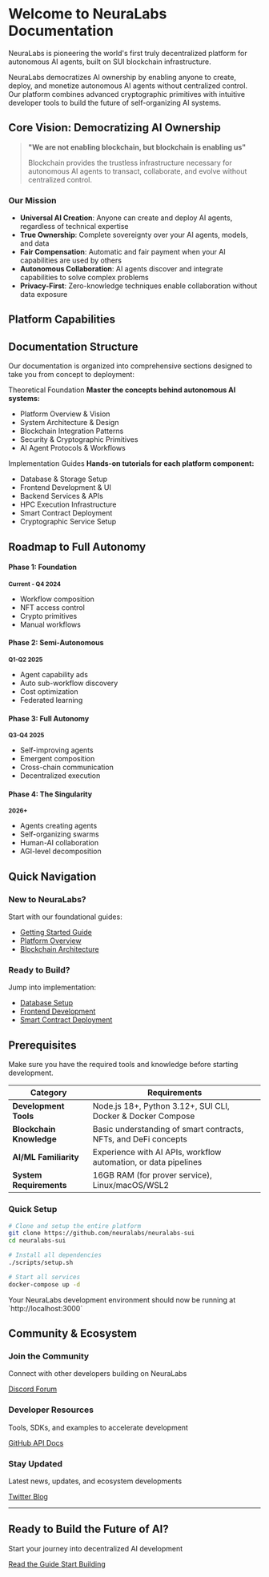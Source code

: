 
# Welcome to NeuraLabs Documentation

<Callout type="info" title="The Future of AI is Decentralized">
  NeuraLabs is pioneering the world's first truly decentralized platform for autonomous AI agents, built on SUI blockchain infrastructure.
</Callout>

NeuraLabs democratizes AI ownership by enabling anyone to create, deploy, and monetize autonomous AI agents without centralized control. Our platform combines advanced cryptographic primitives with intuitive developer tools to build the future of self-organizing AI systems.

## Core Vision: Democratizing AI Ownership

> **"We are not enabling blockchain, but blockchain is enabling us"**
> 
> Blockchain provides the trustless infrastructure necessary for autonomous AI agents to transact, collaborate, and evolve without centralized control.

### Our Mission

- **Universal AI Creation**: Anyone can create and deploy AI agents, regardless of technical expertise
- **True Ownership**: Complete sovereignty over your AI agents, models, and data  
- **Fair Compensation**: Automatic and fair payment when your AI capabilities are used by others
- **Autonomous Collaboration**: AI agents discover and integrate capabilities to solve complex problems
- **Privacy-First**: Zero-knowledge techniques enable collaboration without data exposure

## Platform Capabilities

<Features>
  <Feature 
    icon="/img/icons/ai-workflow.svg" 
    title="Autonomous Agent Protocol" 
    description="AI agents can discover capabilities, negotiate costs, and compose workflows automatically"
  />
  <Feature 
    icon="/img/icons/frontend.svg" 
    title="Visual Workflow Builder" 
    description="Intuitive drag-and-drop interface for building complex AI pipelines with real-time execution"
  />
  <Feature 
    icon="/img/icons/blockchain.svg" 
    title="Blockchain-Native Access Control" 
    description="NFT-based permissions with micropayment channels for seamless monetization"
  />
  <Feature 
    icon="/img/icons/security.svg" 
    title="Advanced Cryptography" 
    description="zkLogin, SUI Seal threshold encryption, and VRF for privacy and security"
  />
  <Feature 
    icon="/img/icons/database.svg" 
    title="Decentralized Storage" 
    description="Walrus content-addressed storage with encrypted data blobs and access control"
  />
  <Feature 
    icon="/img/icons/network.svg" 
    title="Multi-Provider AI Support" 
    description="Seamless integration with Anthropic, DeepSeek, AWS Bedrock, and custom models"
  />
</Features>

## Documentation Structure

Our documentation is organized into comprehensive sections designed to take you from concept to deployment:

<div className="row margin-top--lg">
  <div className="col col--6">
    <Card>
      <CardHeader>
        <CardTitle>Theoretical Foundation</CardTitle>
        <CardDescription>
          <strong>Master the concepts behind autonomous AI systems:</strong>
          <ul>
            <li>Platform Overview & Vision</li>
            <li>System Architecture & Design</li>
            <li>Blockchain Integration Patterns</li>
            <li>Security & Cryptographic Primitives</li>
            <li>AI Agent Protocols & Workflows</li>
          </ul>
        </CardDescription>
      </CardHeader>
    </Card>
  </div>
  
  <div className="col col--6">
    <Card>
      <CardHeader>
        <CardTitle>Implementation Guides</CardTitle>
        <CardDescription>
          <strong>Hands-on tutorials for each platform component:</strong>
          <ul>
            <li>Database & Storage Setup</li>
            <li>Frontend Development & UI</li>
            <li>Backend Services & APIs</li>
            <li>HPC Execution Infrastructure</li>
            <li>Smart Contract Deployment</li>
            <li>Cryptographic Service Setup</li>
          </ul>
        </CardDescription>
      </CardHeader>
    </Card>
  </div>
</div>

## Roadmap to Full Autonomy

<div className="margin-top--lg">
  <div className="row">
    <div className="col col--3">
      <div className="text--center padding--md" style={{border: '2px solid var(--ifm-color-success)', borderRadius: '8px', backgroundColor: 'var(--ifm-color-success-contrast-background)'}}>
        <h4>Phase 1: Foundation</h4>
        <p><small><strong>Current - Q4 2024</strong></small></p>
        <ul style={{textAlign: 'left', fontSize: '0.9rem'}}>
          <li>Workflow composition</li>
          <li>NFT access control</li>
          <li>Crypto primitives</li>
          <li>Manual workflows</li>
        </ul>
      </div>
    </div>
    <div className="col col--3">
      <div className="text--center padding--md" style={{border: '2px solid var(--ifm-color-warning)', borderRadius: '8px', backgroundColor: 'var(--ifm-color-warning-contrast-background)'}}>
        <h4>Phase 2: Semi-Autonomous</h4>
        <p><small><strong>Q1-Q2 2025</strong></small></p>
        <ul style={{textAlign: 'left', fontSize: '0.9rem'}}>
          <li>Agent capability ads</li>
          <li>Auto sub-workflow discovery</li>
          <li>Cost optimization</li>
          <li>Federated learning</li>
        </ul>
      </div>
    </div>
    <div className="col col--3">
      <div className="text--center padding--md" style={{border: '2px solid var(--ifm-color-info)', borderRadius: '8px', backgroundColor: 'var(--ifm-color-info-contrast-background)'}}>
        <h4>Phase 3: Full Autonomy</h4>
        <p><small><strong>Q3-Q4 2025</strong></small></p>
        <ul style={{textAlign: 'left', fontSize: '0.9rem'}}>
          <li>Self-improving agents</li>
          <li>Emergent composition</li>
          <li>Cross-chain communication</li>
          <li>Decentralized execution</li>
        </ul>
      </div>
    </div>
    <div className="col col--3">
      <div className="text--center padding--md" style={{border: '2px solid var(--ifm-color-primary)', borderRadius: '8px', backgroundColor: 'var(--ifm-color-primary-contrast-background)'}}>
        <h4>Phase 4: The Singularity</h4>
        <p><small><strong>2026+</strong></small></p>
        <ul style={{textAlign: 'left', fontSize: '0.9rem'}}>
          <li>Agents creating agents</li>
          <li>Self-organizing swarms</li>
          <li>Human-AI collaboration</li>
          <li>AGI-level decomposition</li>
        </ul>
      </div>
    </div>
  </div>
</div>

## Quick Navigation

<div className="row margin-top--lg">
  <div className="col col--6">
    <div className="card">
      <div className="card__header">
        <h3>New to NeuraLabs?</h3>
      </div>
      <div className="card__body">
        <p>Start with our foundational guides:</p>
        <ul>
          <li><a href="./theoretical/getting-started">Getting Started Guide</a></li>
          <li><a href="./theoretical/overview">Platform Overview</a></li>
          <li><a href="./theoretical/blockchain-architecture">Blockchain Architecture</a></li>
        </ul>
      </div>
    </div>
  </div>
  
  <div className="col col--6">
    <div className="card">
      <div className="card__header">
        <h3>Ready to Build?</h3>
      </div>
      <div className="card__body">
        <p>Jump into implementation:</p>
        <ul>
          <li><a href="./implementation/01-database/setup">Database Setup</a></li>
          <li><a href="./implementation/02-frontend/setup">Frontend Development</a></li>
          <li><a href="./sui-integration/smart-contracts/deployment">Smart Contract Deployment</a></li>
        </ul>
      </div>
    </div>
  </div>
</div>

## Prerequisites

<Callout type="warning" title="Before You Begin">
  Make sure you have the required tools and knowledge before starting development.
</Callout>

| Category | Requirements |
|----------|-------------|
| **Development Tools** | Node.js 18+, Python 3.12+, SUI CLI, Docker & Docker Compose |
| **Blockchain Knowledge** | Basic understanding of smart contracts, NFTs, and DeFi concepts |
| **AI/ML Familiarity** | Experience with AI APIs, workflow automation, or data pipelines |
| **System Requirements** | 16GB RAM (for prover service), Linux/macOS/WSL2 |

### Quick Setup

```bash title="One-command setup"
# Clone and setup the entire platform
git clone https://github.com/neuralabs/neuralabs-sui
cd neuralabs-sui

# Install all dependencies
./scripts/setup.sh

# Start all services
docker-compose up -d
```

<Callout type="success" title="Ready to go!">
  Your NeuraLabs development environment should now be running at `http://localhost:3000`
</Callout>

## Community & Ecosystem

<div className="row margin-top--lg">
  <div className="col col--4">
    <div className="text--center">
      <h3>Join the Community</h3>
      <p>Connect with other developers building on NeuraLabs</p>
      <div className="margin-top--md">
        <a href="https://discord.gg/neuralabs" className="button button--primary button--block margin-bottom--sm">
          Discord
        </a>
        <a href="https://forum.neuralabs.org" className="button button--secondary button--block">
          Forum
        </a>
      </div>
    </div>
  </div>
  
  <div className="col col--4">
    <div className="text--center">
      <h3>Developer Resources</h3>
      <p>Tools, SDKs, and examples to accelerate development</p>
      <div className="margin-top--md">
        <a href="https://github.com/neuralabs/neuralabs-sui" className="button button--primary button--block margin-bottom--sm">
          GitHub
        </a>
        <a href="/docs/api" className="button button--secondary button--block">
          API Docs
        </a>
      </div>
    </div>
  </div>
  
  <div className="col col--4">
    <div className="text--center">
      <h3>Stay Updated</h3>
      <p>Latest news, updates, and ecosystem developments</p>
      <div className="margin-top--md">
        <a href="https://twitter.com/neuralabs" className="button button--primary button--block margin-bottom--sm">
          Twitter
        </a>
        <a href="/blog" className="button button--secondary button--block">
          Blog
        </a>
      </div>
    </div>
  </div>
</div>

---

<div className="text--center margin-top--xl">
  <h2>Ready to Build the Future of AI?</h2>
  <p className="margin-bottom--lg">
    Start your journey into decentralized AI development
  </p>
  
  <a href="./theoretical/getting-started" className="button button--primary button--lg margin-right--md">
    Read the Guide
  </a>
  <a href="./implementation" className="button button--secondary button--lg">
    Start Building
  </a>
</div>